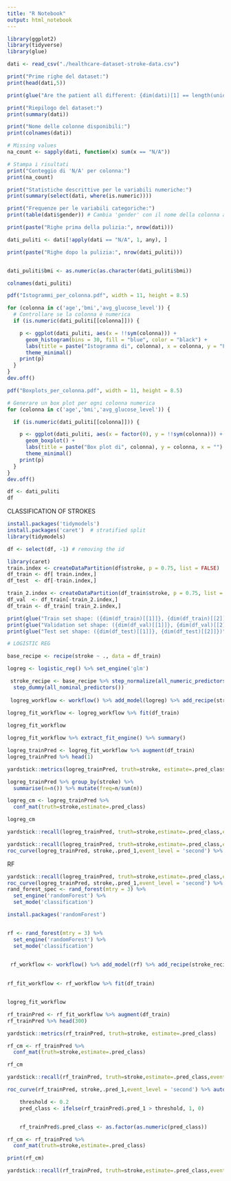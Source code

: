 ```yaml
---
title: "R Notebook"
output: html_notebook
---
```



```r
library(ggplot2)
library(tidyverse)
library(glue)

dati <- read_csv("./healthcare-dataset-stroke-data.csv")
```

```r
print("Prime righe del dataset:")
print(head(dati,5))
```
```r
print(glue("Are the patient all different: {dim(dati)[1] == length(unique(dati$id))}"))
```
```r
print("Riepilogo del dataset:")
print(summary(dati))
```
```r
print("Nome delle colonne disponibili:")
print(colnames(dati))
```
```r
# Missing values
na_count <- sapply(dati, function(x) sum(x == "N/A"))

# Stampa i risultati
print("Conteggio di 'N/A' per colonna:")
print(na_count)
```

```r
print("Statistiche descrittive per le variabili numeriche:")
print(summary(select(dati, where(is.numeric))))
```
```r
print("Frequenze per le variabili categoriche:")
print(table(dati$gender)) # Cambia 'gender' con il nome della colonna appropriata
```
```r
print(paste("Righe prima della pulizia:", nrow(dati)))

dati_puliti <- dati[!apply(dati == "N/A", 1, any), ]

print(paste("Righe dopo la pulizia:", nrow(dati_puliti)))
```
```r

```
```r
dati_puliti$bmi <- as.numeric(as.character(dati_puliti$bmi))
```
```r
colnames(dati_puliti)
```
```r
pdf("Istogrammi_per_colonna.pdf", width = 11, height = 8.5)

for (colonna in c('age','bmi','avg_glucose_level')) {
  # Controllare se la colonna è numerica
  if (is.numeric(dati_puliti[[colonna]])) {

    p <- ggplot(dati_puliti, aes(x = !!sym(colonna))) +
      geom_histogram(bins = 30, fill = "blue", color = "black") +
      labs(title = paste("Istogramma di", colonna), x = colonna, y = "Frequenza") +
      theme_minimal()
    print(p)
  }
}
dev.off()
```
```r
pdf("Boxplots_per_colonna.pdf", width = 11, height = 8.5)

# Generare un box plot per ogni colonna numerica
for (colonna in c('age','bmi','avg_glucose_level')) {

  if (is.numeric(dati_puliti[[colonna]])) {

    p <- ggplot(dati_puliti, aes(x = factor(0), y = !!sym(colonna))) +
      geom_boxplot() +
      labs(title = paste("Box plot di", colonna), y = colonna, x = "") +
      theme_minimal()
    print(p)
  }
}
dev.off()
```

```r
df <- dati_puliti
df
```

CLASSIFICATION OF STROKES
```r
install.packages('tidymodels')
install.packages('caret')  # stratified split
library(tidymodels)
```


```r
df <- select(df, -1) # removing the id
```


```r



library(caret)
train.index <- createDataPartition(df$stroke, p = 0.75, list = FALSE)
df_train <- df[ train.index,]
df_test  <- df[-train.index,]

train_2.index <- createDataPartition(df_train$stroke, p = 0.75, list = FALSE)
df_val  <- df_train[-train_2.index,]
df_train <- df_train[ train_2.index,]

print(glue("Train set shape: ({dim(df_train)[[1]]}, {dim(df_train)[[2]]})"))
print(glue("Validation set shape: ({dim(df_val)[[1]]}, {dim(df_val)[[2]]})"))
print(glue("Test set shape: ({dim(df_test)[[1]]}, {dim(df_test)[[2]]})"))


```



```r
# LOGISTIC REG

base_recipe <- recipe(stroke ~ ., data = df_train)

logreg <- logistic_reg() %>% set_engine('glm')

 stroke_recipe <- base_recipe %>% step_normalize(all_numeric_predictors()) %>%
  step_dummy(all_nominal_predictors())
 
 logreg_workflow <- workflow() %>% add_model(logreg) %>% add_recipe(stroke_recipe)
 
logreg_fit_workflow <- logreg_workflow %>% fit(df_train)  

logreg_fit_workflow
```
```r
logreg_fit_workflow %>% extract_fit_engine() %>% summary()
```

```r
logreg_trainPred <- logreg_fit_workflow %>% augment(df_train)
logreg_trainPred %>% head(1)
```

```r
yardstick::metrics(logreg_trainPred, truth=stroke, estimate=.pred_class)
```

```r
logreg_trainPred %>% group_by(stroke) %>% 
  summarise(n=n()) %>% mutate(freq=n/sum(n))
```


```r
logreg_cm <- logreg_trainPred %>% 
  conf_mat(truth=stroke,estimate=.pred_class)

logreg_cm
```

```r
yardstick::recall(logreg_trainPred, truth=stroke,estimate=.pred_class,event_level='second')
```

```r
yardstick::recall(logreg_trainPred, truth=stroke,estimate=.pred_class,event_level='second')
roc_curve(logreg_trainPred, stroke,.pred_1,event_level = 'second') %>% autoplot()
```
RF

```r
yardstick::recall(logreg_trainPred, truth=stroke,estimate=.pred_class,event_level='second')
roc_curve(logreg_trainPred, stroke,.pred_1,event_level = 'second') %>% autoplot()
rand_forest_spec <- rand_forest(mtry = 3) %>%  
  set_engine('randomForest') %>% 
  set_mode('classification')
```

```r
install.packages('randomForest')


rf <- rand_forest(mtry = 3) %>%  
  set_engine('randomForest') %>% 
  set_mode('classification')


 rf_workflow <- workflow() %>% add_model(rf) %>% add_recipe(stroke_recipe)
 
 
rf_fit_workflow <- rf_workflow %>% fit(df_train)  


logreg_fit_workflow
```
```r
rf_trainPred <- rf_fit_workflow %>% augment(df_train)
rf_trainPred %>% head(300)
```

```r
yardstick::metrics(rf_trainPred, truth=stroke, estimate=.pred_class)

rf_cm <- rf_trainPred %>% 
  conf_mat(truth=stroke,estimate=.pred_class)

rf_cm

yardstick::recall(rf_trainPred, truth=stroke,estimate=.pred_class,event_level='second')
```
```r
roc_curve(rf_trainPred, stroke,.pred_1,event_level = 'second') %>% autoplot()
```



```r
    threshold <- 0.2
    pred_class <- ifelse(rf_trainPred$.pred_1 > threshold, 1, 0)


    rf_trainPred$.pred_class <- as.factor(as.numeric(pred_class))
```

```r
rf_cm <- rf_trainPred %>% 
  conf_mat(truth=stroke,estimate=.pred_class)

print(rf_cm)

yardstick::recall(rf_trainPred, truth=stroke,estimate=.pred_class,event_level='second')
```






